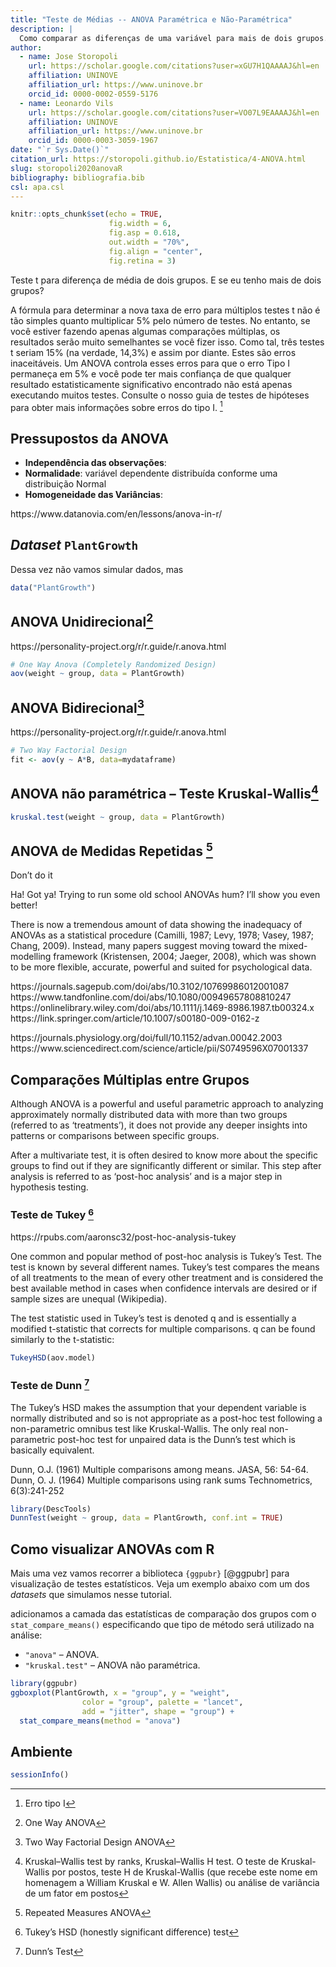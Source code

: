 ```yaml
---
title: "Teste de Médias -- ANOVA Paramétrica e Não-Paramétrica"
description: |
  Como comparar as diferenças de uma variável para mais de dois grupos.
author:
  - name: Jose Storopoli
    url: https://scholar.google.com/citations?user=xGU7H1QAAAAJ&hl=en
    affiliation: UNINOVE
    affiliation_url: https://www.uninove.br
    orcid_id: 0000-0002-0559-5176
  - name: Leonardo Vils
    url: https://scholar.google.com/citations?user=VO07L9EAAAAJ&hl=en
    affiliation: UNINOVE
    affiliation_url: https://www.uninove.br
    orcid_id: 0000-0003-3059-1967
date: "`r Sys.Date()`"
citation_url: https://storopoli.github.io/Estatistica/4-ANOVA.html
slug: storopoli2020anovaR
bibliography: bibliografia.bib
csl: apa.csl
---
```


```r
knitr::opts_chunk$set(echo = TRUE,
                      fig.width = 6,
                      fig.asp = 0.618,
                      out.width = "70%",
                      fig.align = "center",
                      fig.retina = 3)
```

<link rel="stylesheet" href="https://cdn.rawgit.com/jpswalsh/academicons/master/css/academicons.min.css"/>

Teste t para diferença de média de dois grupos. E se eu tenho mais de dois grupos?

A fórmula para determinar a nova taxa de erro para múltiplos testes t não é tão simples quanto multiplicar 5% pelo número de testes. No entanto, se você estiver fazendo apenas algumas comparações múltiplas, os resultados serão muito semelhantes se você fizer isso. Como tal, três testes t seriam 15% (na verdade, 14,3%) e assim por diante. Estes são erros inaceitáveis. Um ANOVA controla esses erros para que o erro Tipo I permaneça em 5% e você pode ter mais confiança de que qualquer resultado estatisticamente significativo encontrado não está apenas executando muitos testes. Consulte o nosso guia de testes de hipóteses para obter mais informações sobre erros do tipo I. [^1]

[^1]: Erro tipo I

## Pressupostos da ANOVA

* **Independência das observações**:
* **Normalidade**: variável dependente distribuída conforme uma distribuição Normal
* **Homogeneidade das Variâncias**:

https://www.datanovia.com/en/lessons/anova-in-r/

## *Dataset* `PlantGrowth`

Dessa vez não vamos simular dados, mas

```r
data("PlantGrowth")
```


## ANOVA Unidirecional[^2]

https://personality-project.org/r/r.guide/r.anova.html

[^2]: One Way ANOVA

```r
# One Way Anova (Completely Randomized Design)
aov(weight ~ group, data = PlantGrowth)
```


## ANOVA Bidirecional[^3]

https://personality-project.org/r/r.guide/r.anova.html

[^3]: Two Way Factorial Design ANOVA

```r
# Two Way Factorial Design 
fit <- aov(y ~ A*B, data=mydataframe)
```

## ANOVA não paramétrica -- Teste Kruskal-Wallis[^4]

[^4]: Kruskal–Wallis test by ranks, Kruskal–Wallis H test. O teste de Kruskal-Wallis por postos, teste H de Kruskal-Wallis (que recebe este nome em homenagem a William Kruskal e W. Allen Wallis) ou análise de variância de um fator em postos

```r
kruskal.test(weight ~ group, data = PlantGrowth)
```


## ANOVA de Medidas Repetidas [^5]

Don’t do it

Ha! Got ya! Trying to run some old school ANOVAs hum? I’ll show you even better!

There is now a tremendous amount of data showing the inadequacy of ANOVAs as a statistical procedure (Camilli, 1987; Levy, 1978; Vasey, 1987; Chang, 2009). Instead, many papers suggest moving toward the mixed-modelling framework (Kristensen, 2004; Jaeger, 2008), which was shown to be more flexible, accurate, powerful and suited for psychological data.

https://journals.sagepub.com/doi/abs/10.3102/10769986012001087
https://www.tandfonline.com/doi/abs/10.1080/00949657808810247
https://onlinelibrary.wiley.com/doi/abs/10.1111/j.1469-8986.1987.tb00324.x
https://link.springer.com/article/10.1007/s00180-009-0162-z

https://journals.physiology.org/doi/full/10.1152/advan.00042.2003
https://www.sciencedirect.com/science/article/pii/S0749596X07001337

[^5]: Repeated Measures ANOVA

## Comparações Múltiplas entre Grupos

Although ANOVA is a powerful and useful parametric approach to analyzing approximately normally distributed data with more than two groups (referred to as ‘treatments’), it does not provide any deeper insights into patterns or comparisons between specific groups.

After a multivariate test, it is often desired to know more about the specific groups to find out if they are significantly different or similar. This step after analysis is referred to as ‘post-hoc analysis’ and is a major step in hypothesis testing.

### Teste de Tukey [^6]

https://rpubs.com/aaronsc32/post-hoc-analysis-tukey


One common and popular method of post-hoc analysis is Tukey’s Test. The test is known by several different names. Tukey’s test compares the means of all treatments to the mean of every other treatment and is considered the best available method in cases when confidence intervals are desired or if sample sizes are unequal (Wikipedia).

The test statistic used in Tukey’s test is denoted q
 and is essentially a modified t-statistic that corrects for multiple comparisons. q
 can be found similarly to the t-statistic:

[^6]: Tukey's HSD (honestly significant difference) test

```r
TukeyHSD(aov.model)
```

### Teste de Dunn [^7]

The Tukey's HSD makes the assumption that your dependent variable is normally distributed and so is not appropriate as a post-hoc test following a non-parametric omnibus test like Kruskal-Wallis.  The only real non-parametric post-hoc test for unpaired data is the Dunn's test which is basically equivalent.

Dunn, O.J. (1961) Multiple comparisons among means. JASA, 56: 54-64.
Dunn, O. J. (1964) Multiple comparisons using rank sums Technometrics, 6(3):241-252

```r
library(DescTools)
DunnTest(weight ~ group, data = PlantGrowth, conf.int = TRUE)
```


[^7]: Dunn's Test

## Como visualizar ANOVAs com R

Mais uma vez vamos recorrer a biblioteca `{ggpubr}` [@ggpubr] para visualização de testes estatísticos. Veja um exemplo abaixo com um dos *datasets* que simulamos nesse tutorial.

adicionamos a camada das estatísticas de comparação dos grupos com o `stat_compare_means()` especificando que tipo de método será utilizado na análise:

* `"anova"` -- ANOVA.
* `"kruskal.test"` -- ANOVA não paramétrica.

```r
library(ggpubr)
ggboxplot(PlantGrowth, x = "group", y = "weight",
                color = "group", palette = "lancet",
                add = "jitter", shape = "group") +
  stat_compare_means(method = "anova")
```

## Ambiente

```r
sessionInfo()
```
